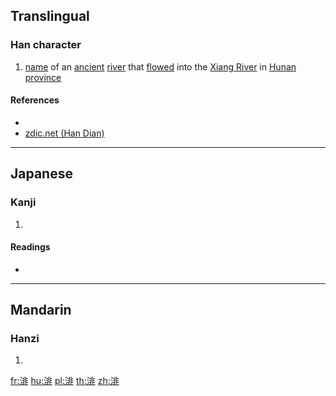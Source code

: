 {{character info/new}}
==Translingual==

===Han character===
{{Han char|rn=85|rad=水|as=08|sn=11|four=|canj=ELMY|ids=⿰氵非}}

# [[name]] of an [[ancient]] [[river]] that [[flow]]ed into the [[w:Xiang River|Xiang River]] in [[Hunan]] [[province]]

====References====
* {{Han ref|kx=0633.360|dkj=17733|hdz=31647.040|uh=6E04|ud=28164}}
* [http://www.zdic.net/z/1d/js/6E04.htm zdic.net (Han Dian)]

----

==Japanese==

===Kanji===
{{ja-kanji|grade=|rs=水08}}

# {{defn|lang=ja|sort=水08}}

====Readings====
* {{ja-readings|on=[[ひ]] (hi)|kun=}}

----

==Mandarin==

===Hanzi===
{{cmn-hanzi|pin=[[fēi]] ([[fei1]]), [[qìng]] ([[qing4]])|wg=fei<sup>1</sup>, ch'ing<sup>4</sup>}}

# {{defn|lang=cmn|sort=水08}}

[[fr:渄]]
[[hu:渄]]
[[pl:渄]]
[[th:渄]]
[[zh:渄]]
